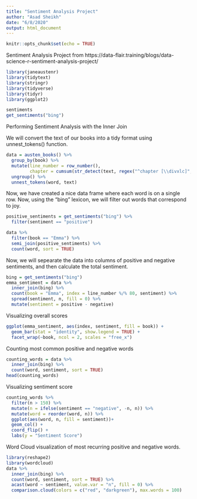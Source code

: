 ```yaml
---
title: "Sentiment Analysis Project"
author: "Asad Sheikh"
date: "6/8/2020"
output: html_document
---
```


```r
knitr::opts_chunk$set(echo = TRUE)
```

Sentiment Analysis Project from https://data-flair.training/blogs/data-science-r-sentiment-analysis-project/

```r
library(janeaustenr)
library(tidytext)
library(stringr)
library(tidyverse)
library(tidyr)
library(ggplot2)
```


```r
sentiments
get_sentiments("bing")
```

Performing Sentiment Analysis with the Inner Join

We will convert the text of our books into a tidy format using unnest_tokens() function.
```r
data = austen_books() %>%
  group_by(book) %>%
  mutate(line_number = row_number(),
         chapter = cumsum(str_detect(text, regex("^chapter [\\divxlc]", ignore_case = TRUE)))) %>%
  ungroup() %>%
  unnest_tokens(word, text)

```

Now, we have created a nice data frame where each word is on a single row. Now, using the "bing" lexicon, we will filter out words that correspond to joy.

```r
positive_sentiments = get_sentiments("bing") %>%
  filter(sentiment == "positive")

data %>%
  filter(book == "Emma") %>%
  semi_join(positive_sentiments) %>%
  count(word, sort = TRUE)
```

Now, we will sepearate the data into columns of positive and negative sentiments, and then calculate the total sentiment.

```r
bing = get_sentiments("bing")
emma_sentiment = data %>%
  inner_join(bing) %>%
  count(book = "Emma", index = line_number %/% 80, sentiment) %>%
  spread(sentiment, n, fill = 0) %>%
  mutate(sentiment = positive - negative)
```

Visualizing overall scores

```r
ggplot(emma_sentiment, aes(index, sentiment, fill = book)) +
  geom_bar(stat = "identity", show.legend = TRUE) +
  facet_wrap(~book, ncol = 2, scales = "free_x")
```

Counting most common positive and negative words
```r
counting_words = data %>%
  inner_join(bing) %>%
  count(word, sentiment, sort = TRUE)
head(counting_words)
```

Visualizing sentiment score

```r
counting_words %>%
  filter(n > 150) %>%
  mutate(n = ifelse(sentiment == "negative", -n, n)) %>%
  mutate(word = reorder(word, n)) %>%
  ggplot(aes(word, n, fill = sentiment))+
  geom_col() +
  coord_flip() +
  labs(y = "Sentiment Score")
```

Word Cloud visualization of most recurring positive and negative words.

```r
library(reshape2)
library(wordcloud)
data %>%
  inner_join(bing) %>%
  count(word, sentiment, sort = TRUE) %>%
  acast(word ~ sentiment, value.var = "n", fill = 0) %>%
  comparison.cloud(colors = c("red", "darkgreen"), max.words = 100)
```

